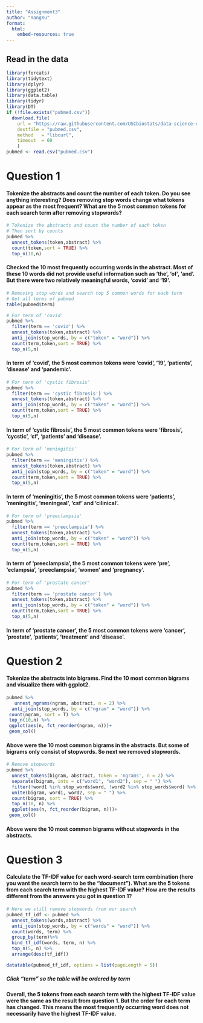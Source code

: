```yaml
---
title: "Assignment3"
author: "YangXu"
format:
  html:
    embed-resources: true
---
```


## Read in the data
```r
library(forcats)
library(tidytext)
library(dplyr)
library(ggplot2)
library(data.table)
library(tidyr)
library(DT)
if (!file.exists("pubmed.csv"))
  download.file(
    url = "https://raw.githubusercontent.com/USCbiostats/data-science-data/master/03_pubmed/pubmed.csv",
    destfile = "pubmed.csv",
    method   = "libcurl",
    timeout  = 60
    )
pubmed <- read.csv("pubmed.csv")
```
# Question 1
#### Tokenize the abstracts and count the number of each token. Do you see anything interesting? Does removing stop words change what tokens appear as the most frequent? What are the 5 most common tokens for each search term after removing stopwords?
```r
# Tokenize the abstracts and count the number of each token
# Then sort by counts
pubmed %>%
  unnest_tokens(token,abstract) %>%
  count(token,sort = TRUE) %>%
  top_n(10,n)
```
#### Checked the 10 most frequently occurring words in the abstract. Most of these 10 words did not provide useful information such as 'the', 'of', 'and'. But there were two relatively meaningful words, 'covid' and '19'.

```r
# Removing stop words and search top 5 common words for each term
# Get all terms of pubmed
table(pubmed$term)

# For term of 'covid'
pubmed %>%
  filter(term == 'covid') %>%
  unnest_tokens(token,abstract) %>%
  anti_join(stop_words, by = c("token" = "word")) %>%
  count(term,token,sort = TRUE) %>%
  top_n(5,n)
```
#### In term of 'covid', the 5 most common tokens were 'covid', '19', 'patients', 'disease' and 'pandemic'.
```r
# For term of 'cystic fibrosis'
pubmed %>%
  filter(term == 'cystic fibrosis') %>%
  unnest_tokens(token,abstract) %>%
  anti_join(stop_words, by = c("token" = "word")) %>%
  count(term,token,sort = TRUE) %>%
  top_n(5,n)
```
#### In term of 'cystic fibrosis', the 5 most common tokens were 'fibrosis', 'cycstic', 'cf', 'patients' and 'disease'.
```r
# For term of 'meningitis'
pubmed %>%
  filter(term == 'meningitis') %>%
  unnest_tokens(token,abstract) %>%
  anti_join(stop_words, by = c("token" = "word")) %>%
  count(term,token,sort = TRUE) %>%
  top_n(5,n)
```
#### In term of 'meningitis', the 5 most common tokens were 'patients', 'meningitis', 'meningeal', 'csf' and 'cilinical'.
```r
# For term of 'preeclampsia'
pubmed %>%
  filter(term == 'preeclampsia') %>%
  unnest_tokens(token,abstract) %>%
  anti_join(stop_words, by = c("token" = "word")) %>%
  count(term,token,sort = TRUE) %>%
  top_n(5,n)
```
#### In term of 'preeclampsia', the 5 most common tokens were 'pre', 'eclampsia', 'preeclampsia', 'women' and 'pregnancy'.
```r
# For term of 'prostate cancer'
pubmed %>%
  filter(term == 'prostate cancer') %>%
  unnest_tokens(token,abstract) %>%
  anti_join(stop_words, by = c("token" = "word")) %>%
  count(term,token,sort = TRUE) %>%
  top_n(5,n)
```
#### In term of 'prostate cancer', the 5 most common tokens were 'cancer', 'prostate', 'patients', 'treatment' and 'disease'.

# Question 2
#### Tokenize the abstracts into bigrams. Find the 10 most common bigrams and visualize them with ggplot2.
```r
pubmed %>%
   unnest_ngrams(ngram, abstract, n = 2) %>%
  anti_join(stop_words, by = c("ngram" = "word")) %>%
 count(ngram, sort = T) %>%
 top_n(10,n) %>%
 ggplot(aes(n, fct_reorder(ngram, n)))+
 geom_col()
```
#### Above were the 10 most common bigrams in the abstracts. But some of bigrams only consist of stopwords. So next we removed stopwords.

```r
# Remove stopwords
pubmed %>%
  unnest_tokens(bigram, abstract, token = 'ngrams', n = 2) %>%
  separate(bigram, into = c("word1", "word2"), sep = " ") %>%
  filter(!word1 %in% stop_words$word, !word2 %in% stop_words$word) %>%
  unite(bigram, word1, word2, sep = " ") %>%
  count(bigram, sort = TRUE) %>%
  top_n(10, n) %>%
  ggplot(aes(n, fct_reorder(bigram, n)))+
 geom_col()
```
#### Above were the 10 most common bigrams without stopwords in the abstracts.

# Question 3
#### Calculate the TF-IDF value for each word-search term combination (here you want the search term to be the “document”). What are the 5 tokens from each search term with the highest TF-IDF value? How are the results different from the answers you got in question 1?
```r
# Here we still remove stopwords from our search
pubmed_tf_idf <- pubmed %>%
  unnest_tokens(words,abstract) %>%
  anti_join(stop_words, by = c("words" = "word")) %>%
  count(words, term) %>%
  group_by(term)%>%
  bind_tf_idf(words, term, n) %>%
  top_n(5, n) %>%
  arrange(desc(tf_idf))

datatable(pubmed_tf_idf, options = list(pageLength = 5))
```
##### Click "term" so the table will be ordered by term
#### Overall, the 5 tokens from each search term with the highest TF-IDF value were the same as the result from question 1. But the order for each term has changed. This means the most frequently occurring word does not necessarily have the highest TF-IDF value.



